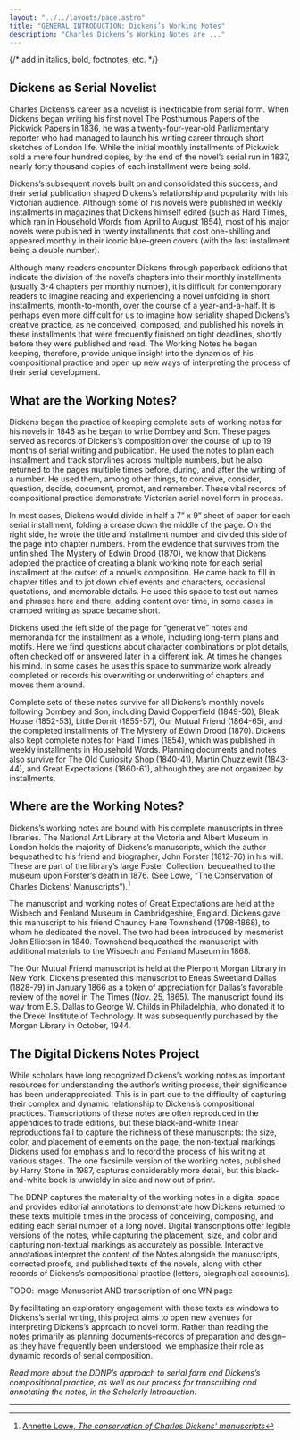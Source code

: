 ```yaml
---
layout: "../../layouts/page.astro"
title: "GENERAL INTRODUCTION: Dickens’s Working Notes"
description: "Charles Dickens’s Working Notes are ..."
---
```



{/* add in italics, bold, footnotes, etc. */}

## Dickens as Serial Novelist

Charles Dickens’s career as a novelist is inextricable from serial form. When Dickens began writing his first novel The Posthumous Papers of the Pickwick Papers in 1836, he was a twenty-four-year-old Parliamentary reporter who had managed to launch his writing career through short sketches of London life. While the initial monthly installments of Pickwick sold a mere four hundred copies, by the end of the novel’s serial run in 1837, nearly forty thousand copies of each installment were being sold.

<ImageWithCaption
  src="/public/images/introduction/Household_Words.jpeg"
  alt="Hard Times in Household Words, 1854"
  caption="Hard Times in Household Words, 1854"
/>

Dickens’s subsequent novels built on and consolidated this success, and their serial publication shaped Dickens’s relationship and popularity with his Victorian audience. Although some of his novels were published in weekly installments in magazines that Dickens himself edited (such as Hard Times, which ran in Household Words from April to August 1854), most of his major novels were published in twenty installments that cost one-shilling and appeared monthly in their iconic blue-green covers (with the last installment being a double number).

<ImageWithCaption
  src="https://upload.wikimedia.org/wikipedia/commons/0/02/Dombeyson_serial_cover.jpg"
  alt="Dombey & Son No. V (Feb 1847)"
  caption="Dombey & Son No. V (Feb 1847)"
/>

Although many readers encounter Dickens through paperback editions that indicate the division of the novel’s chapters into their monthly installments (usually 3-4 chapters per monthly number), it is difficult for contemporary readers to imagine reading and experiencing a novel unfolding in short installments, month-to-month, over the course of a year-and-a-half. It is perhaps even more difficult for us to imagine how seriality shaped Dickens’s creative practice, as he conceived, composed, and published his novels in these installments that were frequently finished on tight deadlines, shortly before they were published and read. The Working Notes he began keeping, therefore, provide unique insight into the dynamics of his compositional practice and open up new ways of interpreting the process of their serial development.

## What are the Working Notes?

<ImageWithCaption
  src="/public/images/introduction/Little_Dorritt_MS_W4.jpg"
  alt="Working Note for Little Dorrit No. 4, © Victoria & Albert Museum, London"
  caption="Working Note for Little Dorrit No. 4, © Victoria & Albert Museum, London"
/>

Dickens began the practice of keeping complete sets of working notes for his novels in 1846 as he began to write Dombey and Son. These pages served as records of Dickens’s composition over the course of up to 19 months of serial writing and publication. He used the notes to plan each installment and track storylines across multiple numbers, but he also returned to the pages multiple times before, during, and after the writing of a number. He used them, among other things, to conceive, consider, question, decide, document, prompt, and remember. These vital records of compositional practice demonstrate Victorian serial novel form in process.

In most cases, Dickens would divide in half a 7” x 9” sheet of paper for each serial installment, folding a crease down the middle of the page. On the right side, he wrote the title and installment number and divided this side of the page into chapter numbers. From the evidence that survives from the unfinished The Mystery of Edwin Drood (1870), we know that Dickens adopted the practice of creating a blank working note for each serial installment at the outset of a novel’s composition. He came back to fill in chapter titles and to jot down chief events and characters, occasional quotations, and memorable details. He used this space to test out names and phrases here and there, adding content over time, in some cases in cramped writing as space became short.

<ImageWithCaption
  src="/public/images/introduction/Edwin_Drood_MS5_WN5.jpg"
  alt="Unfinished Working Note for The Mystery of Edwin Drood No. 6, © Victoria & Albert Museum, London"
  caption="Unfinished Working Note for The Mystery of Edwin Drood No. 6, © Victoria & Albert Museum, London"
/>

Dickens used the left side of the page for “generative” notes and memoranda for the installment as a whole, including long-term plans and motifs. Here we find questions about character combinations or plot details, often checked off or answered later in a different ink. At times he changes his mind. In some cases he uses this space to summarize work already completed or records his overwriting or underwriting of chapters and moves them around.

Complete sets of these notes survive for all Dickens’s monthly novels following Dombey and Son, including David Copperfield (1849-50), Bleak House (1852-53), Little Dorrit (1855-57), Our Mutual Friend (1864-65), and the completed installments of The Mystery of Edwin Drood (1870). Dickens also kept complete notes for Hard Times (1854), which was published in weekly installments in Household Words. Planning documents and notes also survive for The Old Curiosity Shop (1840-41), Martin Chuzzlewit (1843-44), and Great Expectations (1860-61), although they are not organized by installments.

## Where are the Working Notes?

Dickens’s working notes are bound with his complete manuscripts in three libraries. The National Art Library at the Victoria and Albert Museum in London holds the majority of Dickens’s manuscripts, which the author bequeathed to his friend and biographer, John Forster (1812-76) in his will. These are part of the library’s large Foster Collection, bequeathed to the museum upon Forster’s death in 1876. (See Lowe, “The Conservation of Charles Dickens’ Manuscripts”).[^1]

<ImageWithCaption
  src="/public/images/introduction/Working_in_the_NAL.jpeg"
  alt="The National Art Library at the Victoria & Albert Museum in London, Photo by Anna Gibson"
  caption="The National Art Library at the Victoria & Albert Museum in London, Photo by Anna Gibson"
/>

The manuscript and working notes of Great Expectations are held at the Wisbech and Fenland Museum in Cambridgeshire, England. Dickens gave this manuscript to his friend Chauncy Hare Townshend (1798-1868), to whom he dedicated the novel. The two had been introduced by mesmerist John Elliotson in 1840. Townshend bequeathed the manuscript with additional materials to the Wisbech and Fenland Museum in 1868.

<ImageWithCaption
  src="/public/images/introduction/Our_Mutual_Friend_manuscript.jpeg"
  alt="Our Mutual Friend manuscript, courtesy of the Pierpont Morgan Library (MA 1202-1203)"
  caption="Our Mutual Friend manuscript, courtesy of the Pierpont Morgan Library (MA 1202-1203)"
/>

The Our Mutual Friend manuscript is held at the Pierpont Morgan Library in New York. Dickens presented this manuscript to Eneas Sweetland Dallas (1828-79) in January 1866 as a token of appreciation for Dallas’s favorable review of the novel in The Times (Nov. 25, 1865). The manuscript found its way from E.S. Dallas to George W. Childs in Philadelphia, who donated it to the Drexel Institute of Technology. It was subsequently purchased by the Morgan Library in October, 1944.

## The Digital Dickens Notes Project

While scholars have long recognized Dickens’s working notes as important resources for understanding the author’s writing process, their significance has been underappreciated. This is in part due to the difficulty of capturing their complex and dynamic relationship to Dickens’s compositional practices. Transcriptions of these notes are often reproduced in the appendices to trade editions, but these black-and-white linear reproductions fail to capture the richness of these manuscripts: the size, color, and placement of elements on the page, the non-textual markings Dickens used for emphasis and to record the process of his writing at various stages. The one facsimile version of the working notes, published by Harry Stone in 1987, captures considerably more detail, but this black-and-white book is unwieldy in size and now out of print.

The DDNP captures the materiality of the working notes in a digital space and provides editorial annotations to demonstrate how Dickens returned to these texts multiple times in the process of conceiving, composing, and editing each serial number of a long novel. Digital transcriptions offer legible versions of the notes, while capturing the placement, size, and color and capturing non-textual markings as accurately as possible. Interactive annotations interpret the content of the Notes alongside the manuscripts, corrected proofs, and published texts of the novels, along with other records of Dickens’s compositional practice (letters, biographical accounts).

TODO: image
Manuscript AND transcription of one WN page

By facilitating an exploratory engagement with these texts as windows to Dickens’s serial writing, this project aims to open new avenues for interpreting Dickens’s approach to novel form. Rather than reading the notes primarily as planning documents–records of preparation and design–as they have frequently been understood, we emphasize their role as dynamic records of serial composition.

_Read more about the DDNP’s approach to serial form and Dickens’s compositional practice, as well as our process for transcribing and annotating the notes, in the Scholarly Introduction._

---

[^1]: [Annette Lowe, _The conservation of Charles Dickens' manuscripts_](http://www.vam.ac.uk/content/journals/conservation-journal/issue-09/the-conservation-of-charles-dickens-manuscripts/)
